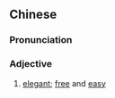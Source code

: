 {{also|倜傥}}
==Chinese==
{{zh-forms|s=倜傥}}

===Pronunciation===
{{zh-pron
|m=tìtǎng
|c=tik1 tong2
|mn=qz:thiak-thóng/xm,zz:thek-thóng
|cat=adj
}}

===Adjective===
{{zh-adj}}

# {{lb|zh|formal}} [[elegant]]; [[free]] and [[easy]]